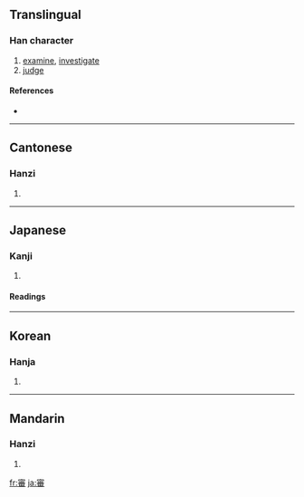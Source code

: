 {{see|审}}
==Translingual==

===Han character===
{{Han char|rn=40|rad=宀|as=12|sn=15|four=3060<sub>9</sub>|canj=十竹木田 (JHDW)|ids=⿱[[宀]][[番]]}}

# [[examine]], [[investigate]]
# [[judge]]

====References====
* {{Han ref|kx=0291.220|dkj=07316|dj=0577.210|hdz=20954.050|uh=5BE9|ud=23529|bh=BC66|bd=48230}}

----

==Cantonese==

===Hanzi===
{{yue-hanzi|jyut=|y=sam2}}

# {{defn|Cantonese}}

----

==Japanese==

===Kanji===
{{ja-kanji|grade=c|rs=宀12}}

# {{defn|Japanese}}

====Readings====
{{ja-readings|on=[[しん]] (shin)|kun=[[つまびらか]] (tsumabiraka)}}

----

==Korean==

===Hanja===
{{ko-hanja|hangeul=심|rv=sim|mr=sim}}

# {{defn|Korean}}

----

==Mandarin==

===Hanzi===
{{cmn-hanzi|sim=审|pin=[[shěn]] ([[shen3]])|wg=shen<sup>3</sup>}}

# {{defn|Mandarin}}

[[fr:審]]
[[ja:審]]